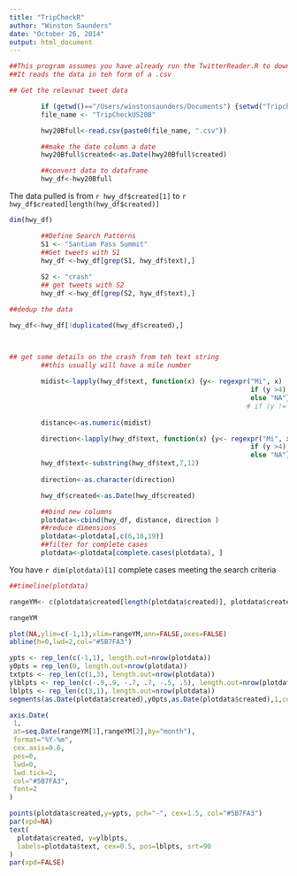 ```yaml
---
title: "TripCheckR"
author: "Winston Saunders"
date: "October 26, 2014"
output: html_document
---
```


```r

##This program assumes you have already run the TwitterReader.R to download a feed timeline. 
##It reads the data in teh form of a .csv 

## Get the relevnat tweet data

        if (getwd()=="/Users/winstonsaunders/Documents") {setwd("TripcheckR")}
        file_name <- "TripCheckUS20B"

        hwy20Bfull<-read.csv(paste0(file_name, ".csv"))

        ##make the date column a date
        hwy20Bfull$created<-as.Date(hwy20Bfull$created)

        ##convert data to dataframe
        hwy_df<-hwy20Bfull

```

The data pulled is from `r hwy_df$created[1]` to `r hwy_df$created[length(hwy_df$created)]`

```r

dim(hwy_df)

        ##Define Search Patterns
        S1 <- "Santiam Pass Summit"
        ##Get tweets with S1
        hwy_df <-hwy_df[grep(S1, hwy_df$text),]
        
        S2 <- "crash"
        ## get tweets with S2
        hwy_df <-hwy_df[grep(S2, hyw_df$text),]

##dedup the data

hwy_df<-hwy_df[!duplicated(hwy_df$created),]



## get some details on the crash from teh text string
        ##this usually will have a mile number
        
        midist<-lapply(hwy_df$text, function(x) {y<- regexpr("Mi", x)
                                                             if (y >4) substring(x,y-3,y-1)
                                                             else "NA"})
                                                            # if (y != FALSE) substring(x, y-3, y-1)})
        
        distance<-as.numeric(midist)

        direction<-lapply(hwy_df$text, function(x) {y<- regexpr("Mi", x)
                                                             if (y >4) substring(x,y+2,y+3)
                                                             else "NA"})
        hwy_df$text<-substring(hwy_df$text,7,12)
        
        direction<-as.character(direction)

        hwy_df$created<-as.Date(hwy_df$created)

        ##bind new columns
        plotdata<-cbind(hwy_df, distance, direction )    
        ##reduce dimensions
        plotdata<-plotdata[,c(6,18,19)]
        ##filter for complete cases
        plotdata<-plotdata[complete.cases(plotdata), ]


```

You have `r dim(plotdata)[1]` complete cases meeting the search criteria 

```r


##timeline(plotdata)

rangeYM<- c(plotdata$created[length(plotdata$created)], plotdata$created[1])
```

```r
rangeYM

plot(NA,ylim=c(-1,1),xlim=rangeYM,ann=FALSE,axes=FALSE)
abline(h=0,lwd=2,col="#5B7FA3")

ypts <- rep_len(c(-1,1), length.out=nrow(plotdata))
y0pts = rep_len(0, length.out=nrow(plotdata))
txtpts <- rep_len(c(1,3), length.out=nrow(plotdata))
ylblpts <- rep_len(c(-.9,.9, -.7, .7, -.5, .5), length.out=nrow(plotdata))
lblpts <- rep_len(c(3,1), length.out=nrow(plotdata))
segments(as.Date(plotdata$created),y0pts,as.Date(plotdata$created),1,col="gray80")

axis.Date(
 1,
 at=seq.Date(rangeYM[1],rangeYM[2],by="month"),
 format="%Y-%m",
 cex.axis=0.6,
 pos=0,
 lwd=0,
 lwd.tick=2,
 col="#5B7FA3",
 font=2
)

points(plotdata$created,y=ypts, pch="-", cex=1.5, col="#5B7FA3")
par(xpd=NA)
text(
  plotdata$created, y=ylblpts,
  labels=plotdata$text, cex=0.5, pos=lblpts, srt=90
)
par(xpd=FALSE)


```
